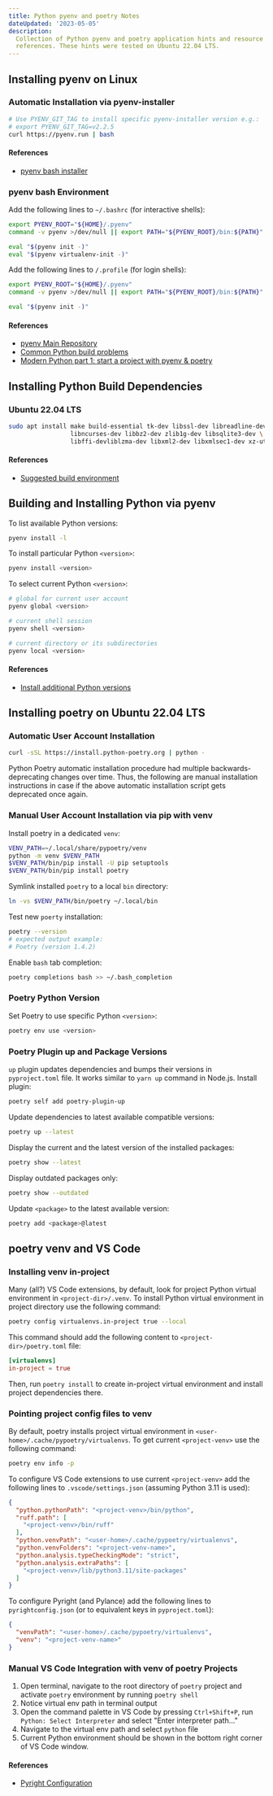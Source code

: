 ```yaml
---
title: Python pyenv and poetry Notes
dateUpdated: '2023-05-05'
description:
  Collection of Python pyenv and poetry application hints and resource
  references. These hints were tested on Ubuntu 22.04 LTS.
---
```


## Installing pyenv on Linux

### Automatic Installation via pyenv-installer

```bash
# Use PYENV_GIT_TAG to install specific pyenv-installer version e.g.:
# export PYENV_GIT_TAG=v2.2.5
curl https://pyenv.run | bash
```

#### References

- [pyenv bash installer](https://github.com/pyenv/pyenv-installer)

### pyenv bash Environment

Add the following lines to `~/.bashrc` (for interactive shells):

```bash
export PYENV_ROOT="${HOME}/.pyenv"
command -v pyenv >/dev/null || export PATH="${PYENV_ROOT}/bin:${PATH}"

eval "$(pyenv init -)"
eval "$(pyenv virtualenv-init -)"
```

Add the following lines to `/.profile` (for login shells):

```bash
export PYENV_ROOT="${HOME}/.pyenv"
command -v pyenv >/dev/null || export PATH="${PYENV_ROOT}/bin:${PATH}"

eval "$(pyenv init -)"
```

#### References

- [pyenv Main Repository](https://github.com/pyenv/pyenv/)
- [Common Python build problems](https://github.com/pyenv/pyenv/wiki/Common-build-problems)
- [Modern Python part 1: start a project with pyenv & poetry](https://www.adaltas.com/en/2021/06/09/pyrepo-project-initialization/)

## Installing Python Build Dependencies

### Ubuntu 22.04 LTS

```bash
sudo apt install make build-essential tk-dev libssl-dev libreadline-dev \
                 libncurses-dev libbz2-dev zlib1g-dev libsqlite3-dev \
                 libffi-devliblzma-dev libxml2-dev libxmlsec1-dev xz-utils curl
```

#### References

- [Suggested build environment](https://github.com/pyenv/pyenv/wiki#suggested-build-environment)

## Building and Installing Python via pyenv

To list available Python versions:

```bash
pyenv install -l
```

To install particular Python `<version>`:

```bash
pyenv install <version>
```

To select current Python `<version>`:

```bash
# global for current user account
pyenv global <version>

# current shell session
pyenv shell <version>

# current directory or its subdirectories
pyenv local <version>
```

#### References

- [Install additional Python versions](https://github.com/pyenv/pyenv/#install-additional-python-versions)


## Installing poetry on Ubuntu 22.04 LTS

### Automatic User Account Installation

```bash
curl -sSL https://install.python-poetry.org | python -
```

Python Poetry automatic installation procedure had multiple
backwards-deprecating changes over time. Thus, the following are manual
installation instructions in case if the above automatic installation script
gets deprecated once again.

### Manual User Account Installation via pip with venv

Install poetry in a dedicated `venv`:

```bash
VENV_PATH=~/.local/share/pypoetry/venv
python -m venv $VENV_PATH
$VENV_PATH/bin/pip install -U pip setuptools
$VENV_PATH/bin/pip install poetry
```

Symlink installed `poetry` to a local `bin` directory:

```bash
ln -vs $VENV_PATH/bin/poetry ~/.local/bin
```

Test new `poerty` installation:

```bash
poetry --version
# expected output example:
# Poetry (version 1.4.2)
```

Enable `bash` tab completion:

```bash
poetry completions bash >> ~/.bash_completion
```

### Poetry Python Version

Set Poetry to use specific Python `<version>`:

```bash
poetry env use <version>
```

### Poetry Plugin up and Package Versions

`up` plugin updates dependencies and bumps their versions in `pyproject.toml`
file. It works similar to `yarn up` command in Node.js. Install plugin:

```bash
poetry self add poetry-plugin-up
```

Update dependencies to latest available compatible versions:

```bash
poetry up --latest
```

Display the current and the latest version of the installed packages:

```bash
poetry show --latest
```

Display outdated packages only:

```bash
poetry show --outdated
```
Update 	`<package>` to the latest available version:

```bash
poetry add <package>@latest
```

## poetry venv and VS Code

### Installing venv in-project

Many (all?) VS Code extensions, by default, look for project Python virtual
environment in `<project-dir>/.venv`. To install Python virtual environment in
project directory use the following command:

```bash
poetry config virtualenvs.in-project true --local
```

This command should add the following content to `<project-dir>/poetry.toml` file:

```toml
[virtualenvs]
in-project = true
```

Then, run `poetry install` to create in-project virtual environment and install
project dependencies there.

### Pointing project config files to venv

By default, poetry installs project virtual environment in
`<user-home>/.cache/pypoetry/virtualenvs`. To get current `<project-venv>` use
the following command:

```bash
poetry env info -p
```

To configure VS Code extensions to use current `<project-venv>` add the
following lines to `.vscode/settings.json` (assuming Python 3.11 is used):

```json
{
  "python.pythonPath": "<project-venv>/bin/python",
  "ruff.path": [
    "<project-venv>/bin/ruff"
  ],
  "python.venvPath": "<user-home>/.cache/pypoetry/virtualenvs",
  "python.venvFolders": "<project-venv-name>",
  "python.analysis.typeCheckingMode": "strict",
  "python.analysis.extraPaths": [
    "<project-venv>/lib/python3.11/site-packages"
  ]
}
```

To configure Pyright (and Pylance) add the following lines to
`pyrightconfig.json` (or to equivalent keys in `pyproject.toml`):

```json
{
  "venvPath": "<user-home>/.cache/pypoetry/virtualenvs",
  "venv": "<project-venv-name>"
}
```

### Manual VS Code Integration with venv of poetry Projects

1. Open terminal, navigate to the root directory of `poetry` project and
   activate `poetry` environment by running `poetry shell`
1. Notice virtual env path in terminal output
1. Open the command palette in VS Code by pressing `Ctrl+Shift+P`, run
   `Python: Select Interpreter` and select "Enter interpreter path..."
1. Navigate to the virtual env path and select `python` file
1. Current Python environment should be shown in the bottom right corner of VS
   Code window.

#### References

- [Pyright Configuration](https://github.com/microsoft/pyright/blob/main/docs/configuration.md)
